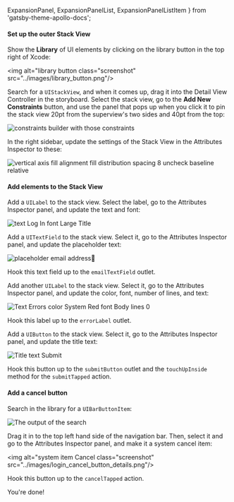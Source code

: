   ExpansionPanel,
  ExpansionPanelList,
  ExpansionPanelListItem
} from 'gatsby-theme-apollo-docs';

<ExpansionPanel title="Setting up the Login UI">

<ExpansionPanelList>
<ExpansionPanelListItem number="1">

<h4>Set up the outer Stack View</h4>

Show the **Library** of UI elements by clicking on the library button in the top right of Xcode:

<img alt="library button class="screenshot" src="../images/library_button.png"/>

Search for a `UIStackView`, and when it comes up, drag it into the Detail View Controller in the storyboard. Select the stack view, go to the **Add New Constraints** button, and use the panel that pops up when you click it to pin the stack view 20pt from the superview's two sides and 40pt from the top:

<img alt="constraints builder with those constraints" class="screenshot" src="../images/login_stackview_constraints.png"/>

In the right sidebar, update the settings of the Stack View in the Attributes Inspector to these:

<img alt="vertical axis fill alignment fill distribution spacing 8 uncheck baseline relative" class="screenshot" src="../images/login_stackview_details.png"/>

</ExpansionPanelListItem>
<ExpansionPanelListItem number="2">

<h4>Add elements to the Stack View</h4>

Add a `UILabel` to the stack view. Select the label, go to the Attributes Inspector panel, and update the text and font:

<img alt="text Log In font Large Title" class="screenshot" src="../images/login_title_label_details.png"/>

Add a `UITextField` to the stack view. Select it, go to the Attributes Inspector panel, and update the placeholder text:

<img alt="placeholder email address" class="screenshot" src="../images/login_textfield_details.png"/>

Hook this text field up to the `emailTextField` outlet.

Add another `UILabel` to the stack view. Select it, go to the Attributes Inspector panel, and update the color, font, number of lines, and text:

<img alt="Text Errors color System Red font Body lines 0" class="screenshot" src="../images/login_error_label_details.png"/>

Hook this label up to the `errorLabel` outlet. 

Add a `UIButton` to the stack view. Select it, go to the Attributes Inspector panel, and update the title text:

<img alt="Title text Submit" class="screenshot" src="../images/login_button_details.png"/>

Hook this button up to the `submitButton` outlet and the `touchUpInside` method for the `submitTapped` action. 

</ExpansionPanelListItem>
<ExpansionPanelListItem number="2">

<h4>Add a cancel button</h4>

Search in the library for a `UIBarButtonItem`:

<img alt="The output of the search" class="screenshot" src="../images/interface_builder_bar_button_item.png"/>

Drag it in to the top left hand side of the navigation bar. Then, select it and go to the Attributes Inspector panel, and make it a system cancel item:

<img alt="system item Cancel class="screenshot" src="../images/login_cancel_button_details.png"/>

Hook this button up to the `cancelTapped` action. 

</ExpansionPanelListItem>
<ExpansionPanelListItem number="check">
  You're done!
</ExpansionPanelListItem>
</ExpansionPanelList>
</ExpansionPanel>